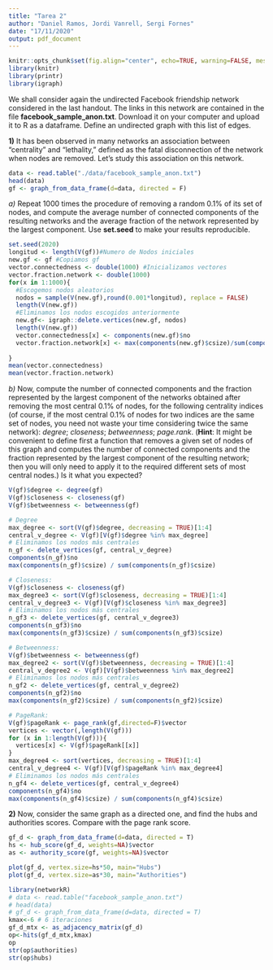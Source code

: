 ```yaml
---
title: "Tarea 2"
author: "Daniel Ramos, Jordi Vanrell, Sergi Fornes"
date: "17/11/2020"
output: pdf_document
---
```


```r
knitr::opts_chunk$set(fig.align="center", echo=TRUE, warning=FALSE, message=FALSE,autodep = TRUE,cache=FALSE)
library(knitr)
library(printr)
library(igraph)
```

We shall consider again the undirected Facebook friendship network considered in the last handout. The links in this network are contained in the file **facebook_sample_anon.txt**. Download it on your computer and upload it to R as a dataframe. Define an undirected graph with this list of edges.


**1)**  It has been observed in many networks an association between "centrality" and "lethality," defined as the fatal disconnection of the network when nodes are removed. Let's study this association on this network.

```r
data <- read.table("./data/facebook_sample_anon.txt")
head(data)
gf <- graph_from_data_frame(d=data, directed = F)
```


*a)* Repeat 1000 times the procedure of removing a random 0.1% of its set of nodes, and compute the average number of connected components of the resulting networks and the average fraction of the network represented by the largest component. Use **set.seed** to make your results reproducible.

```r
set.seed(2020)
longitud <- length(V(gf))#Numero de Nodos iniciales
new.gf <- gf #Copiamos gf
vector.connectedness <- double(1000) #Inicializamos vectores
vector.fraction.network <- double(1000)
for(x in 1:1000){
  #Escogemos nodos aleatorios
  nodos = sample(V(new.gf),round(0.001*longitud), replace = FALSE)
  length(V(new.gf))
  #Eliminamos los nodos escogidos anteriormente
  new.gf<- igraph::delete.vertices(new.gf, nodos)
  length(V(new.gf))
  vector.connectedness[x] <- components(new.gf)$no
  vector.fraction.network[x] <- max(components(new.gf)$csize)/sum(components(new.gf)$csize)
  
}
mean(vector.connectedness)
mean(vector.fraction.network)
```

*b)* Now, compute the number of connected components and the fraction represented by the largest component of the networks obtained after removing the most central 0.1% of nodes, for the following centrality indices (of course, if the most central 0.1% of nodes for two indices are the same set of nodes, you need not waste your time considering twice the same network): *degree*; *closeness*; *betweenness*; *page.rank*. (**Hint**: It might be convenient to define first a function that removes a given set of nodes of this graph and computes the number of connected components and the fraction represented by the largest component of the resulting network; then you will only need to apply it to the required different sets of most central nodes.) Is it what you expected? 

```r

V(gf)$degree <- degree(gf)
V(gf)$closeness <- closeness(gf)
V(gf)$betweenness <- betweenness(gf)

# Degree 
max_degree <- sort(V(gf)$degree, decreasing = TRUE)[1:4]
central_v_degree <- V(gf)[V(gf)$degree %in% max_degree]
# Eliminamos los nodos más centrales
n_gf <- delete_vertices(gf, central_v_degree)
components(n_gf)$no
max(components(n_gf)$csize) / sum(components(n_gf)$csize)

# Closeness:
V(gf)$closeness <- closeness(gf)
max_degree3 <- sort(V(gf)$closeness, decreasing = TRUE)[1:4]
central_v_degree3 <- V(gf)[V(gf)$closeness %in% max_degree3]
# Eliminamos los nodos más centrales
n_gf3 <- delete_vertices(gf, central_v_degree3)
components(n_gf3)$no
max(components(n_gf3)$csize) / sum(components(n_gf3)$csize)

# Betweenness:
V(gf)$betweenness <- betweenness(gf)
max_degree2 <- sort(V(gf)$betweenness, decreasing = TRUE)[1:4]
central_v_degree2 <- V(gf)[V(gf)$betweenness %in% max_degree2]
# Eliminamos los nodos más centrales
n_gf2 <- delete_vertices(gf, central_v_degree2)
components(n_gf2)$no
max(components(n_gf2)$csize) / sum(components(n_gf2)$csize)

# PageRank:
V(gf)$pageRank <- page_rank(gf,directed=F)$vector
vertices <- vector(,length(V(gf)))
for (x in 1:length(V(gf))){
  vertices[x] <- V(gf)$pageRank[[x]]
}
max_degree4 <- sort(vertices, decreasing = TRUE)[1:4]
central_v_degree4 <- V(gf)[V(gf)$pageRank %in% max_degree4]
# Eliminamos los nodos más centrales
n_gf4 <- delete_vertices(gf, central_v_degree4)
components(n_gf4)$no
max(components(n_gf4)$csize) / sum(components(n_gf4)$csize)

```

**2)** Now, consider the same graph as a directed one, and find the hubs and authorities scores. Compare with the page rank score. 

```r
gf_d <- graph_from_data_frame(d=data, directed = T)
hs <- hub_score(gf_d, weights=NA)$vector
as <- authority_score(gf, weights=NA)$vector

plot(gf_d, vertex.size=hs*50, main="Hubs")
plot(gf_d, vertex.size=as*30, main="Authorities")

library(networkR)
# data <- read.table("facebook_sample_anon.txt")
# head(data)
# gf_d <- graph_from_data_frame(d=data, directed = T)
kmax<-6 # 6 iteraciones
gf_d_mtx <- as_adjacency_matrix(gf_d)
op<-hits(gf_d_mtx,kmax)
op
str(op$authorities)
str(op$hubs)

```




